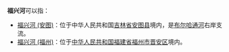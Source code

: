 '''福兴河'''可以指：
*[[福兴河_(安图)|福兴河 (安图)]]：位于中华人民共和国[[吉林省|吉林省]][[安图县|安图县]]境内，是[[布尔哈通河|布尔哈通河]]右岸支流。
*[[福兴河_(福州)|福兴河 (福州)]]：位于[[中华人民共和国|中华人民共和国]][[福建省|福建省]][[福州市|福州市]][[晋安区|晋安区]]境内。

{{disambig|F|Cat=三字中国地名消歧义}}
